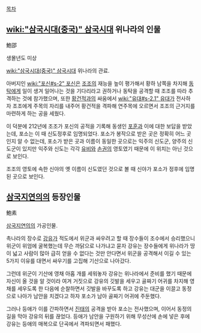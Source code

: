 [[목차]]
== [[wiki:"삼국시대(중국)" 삼국시대]] 위나라의 인물 ==
鮑邵

생몰년도 미상

[[wiki:"삼국시대(중국)" 삼국시대]] 위나라의 관료.

아버지인 [[wiki:"포신#s-2" 포신]]은 [[조조]]의 재능을 높이 평가해서 황하 남쪽을 차지해 [[동탁]]에게 일이 생겨 일어나는 것을 기다리라고 권하거나 동탁을 공격할 때 조조를 따라 추격하는 것에 참가했으며, 또한 [[황건적]]과의 싸움에서 [[wiki:"유대#s-2.1" 유대]]가 전사하자 조조에게 주목의 자리를 내주어 황건적을 격파해 연주목에 오르면서 조조의 근거지를 마련하게 하는 공을 세웠다.

이 덕분에 212년에 조조가 포신의 공적을 기록해 동생인 [[포훈]]과 이에 대한 보답을 받았는데, 포소는 이 때 신도정후로 임명되었다. 포소가 봉작으로 받은 곳은 정확히 어느 곳인지 알 수 없는데, 포소가 받은 곳과 이름이 동일한 곳으로는 익주의 신도군, 양주의 신도군이 있지만 익주와 신도는 각각 [[유비]]와 [[손권]]의 영토였기 때문에 이 위치는 아닌 것으로 보인다.

조조의 영토에 속한 신야의 옛 이름이 신도였던 것으로 볼 때 신야가 포소가 정후에 임명된 곳으로 보인다. 

== [[삼국지연의]]의 등장인물 ==
鮑素

[[삼국지연의]]의 가공인물.

촉나라의 장수로 [[강유]]가 적도에서 위군과 싸우려고 할 때 장수들이 조수에서 승리했으니 위군이 위엄에 굴복했는데 무슨 까닭으로 나가냐고 묻자 강유는 장수들에게 위나라가 땅이 넓고 사람이 많아 급히 얻을 수 없다는 것만 안다면서 위군을 공격해서 이길 수 있는 5가지 이유를 대면서 싸우기를 고집해 기산으로 나아갔다.

그런데 위군이 기산에 영채 아홉 개를 세워놓자 강유는 위나라에서 준비를 했기 때문에 자신이 올 것을 알 것이라 여겨 거짓으로 강유의 깃발을 세우고 골짜기 어귀를 차지해 영채를 세우도록 한 다음에 순찰하면서 깃발을 바꾸도록 하고 강유는 대군을 이끌고 동정으로 나아가 남안을 치겠다고 하자 포소가 남아 골짜기 어귀에 주둔했다.

그러나 등애가 이를 간파하면서 [[진태]]의 공격을 받아 포소는 전사했으며, 이어서 동정의 길을 막아 강유의 뒤를 끊었다. 등애가 남안을 구원하기 위해 무성산에 손에 넣은 후에 강유는 등애의 매복으로 단곡에서 격파되면서 패했다.
